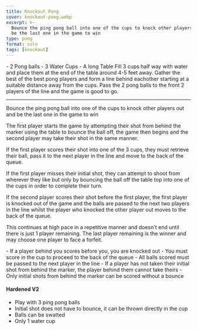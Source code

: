 ```yaml
---
title: Knockout Pong
cover: knockout-pong.webp
excerpt: >-
  Bounce the ping pong ball into one of the cups to knock other players out and
  be the last one in the game to win
type: pong
format: solo
tags: [knockout]
---
```


<GameHero
  cover="/BeerGoggleGames/images/knockout-pong.webp"
  alt="Knockout Pong"
/>

<GameSection title="Equipment" icon="/BeerGoggleGames/images/liquor.webp">
-   2 Pong balls
-   3 Water Cups
-   A long Table
</GameSection>

<GameSection title="Setup" icon="/BeerGoggleGames/images/settings.webp">
Fill 3 cups half way with water and place them at the end of the table around 4-5 feet away. Gather the best of the best pong players and form a line behind eachother starting at a suitable distance away from the cups. Pass the 2 pong balls to the front 2 players of the line and the game is good to go.

* * *
</GameSection>

<GameSection title="Aim of the Game" icon="/BeerGoggleGames/images/target.webp">
<p>Bounce the ping pong ball into one of the cups to knock other players out and be the last one in the game to win</p>
</GameSection>

<GameSection title="How to Play" icon="/BeerGoggleGames/images/question.webp">
The first player starts the game by attempting their shot from behind the marker using the table to bounce the ball off, the game then begins and the second player may take their shot in the same manner.

If the first player scores their shot into one of the 3 cups, they must retrieve their ball, pass it to the next player in the line and move to the back of the queue.

If the first player misses their initial shot, they can attempt to shoot from wherever they like but only by bouncing the ball off the table top into one of the cups in order to complete their turn.

If the second player scores their shot before the first player, the first player is knocked out of the game and the balls are passed to the next two players in the line whilst the player who knocked the other player out moves to the back of the queue.

This continues at high pace in a repetitive manner and doesn't end until there is just 1 player remaining. The last player remaining is the winner and may choose one player to face a forfeit.
</GameSection>

<GameSection title="Rules" icon="/BeerGoggleGames/images/rules.webp">
-   If a player behind you scores before you, you are knocked out
-   You must score in the cup to proceed to the back of the queue
-   All balls scored must be passed to the next player in the line
-   If a player has not taken their initial shot from behind the marker, the player behind them cannot take theirs
-   Only initial shots from behind the marker can be scored without a bounce
</GameSection>

<GameSection title="Special Edition" icon="/BeerGoggleGames/images/special.webp">

<h4>Hardened V2</h4>

-   Play with 3 ping pong balls
-   Initial shot does not have to bounce, it can be thrown directly in the cup
-   Balls can be swatted
-   Only 1 water cup
</GameSection>

<ShareButtons title="Knockout Pong" />

<FeedbackCard>
</FeedbackCard>
